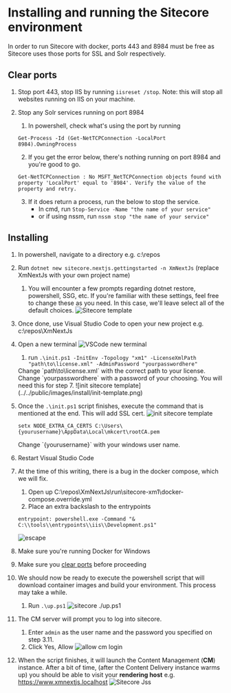 
# Installing and running the Sitecore environment
In order to run Sitecore with docker, ports 443 and 8984 must be free as Sitecore uses those ports for SSL and Solr respectively.

## Clear ports
1. Stop port 443, stop IIS by running `iisreset /stop`. Note: this will stop all websites running on IIS on your machine.

2. Stop any Solr services running on port 8984
    1. In powershell, check what's using the port by running
    ```
    Get-Process -Id (Get-NetTCPConnection -LocalPort 8984).OwningProcess
    ```
    2. If you get the error below, there's nothing running on port 8984 and you're good to go.
    ```
    Get-NetTCPConnection : No MSFT_NetTCPConnection objects found with property 'LocalPort' equal to '8984'. Verify the value of the property and retry.
    ```
    3. If it does return a process, run the below to stop the service.
        * In cmd, run `Stop-Service -Name "the name of your service"`
        * or if using nssm, run `nssm stop "the name of your service"`

## Installing
1. In powershell, navigate to a directory e.g. c:\repos
2. Run `dotnet new sitecore.nextjs.gettingstarted -n XmNextJs` (replace XmNextJs with your own project name)
    1. You will encounter a few prompts regarding dotnet restore, powershell, SSG, etc. If you're familiar with these settings, feel free to change these as you need. In this case, we'll leave select all of the default choices.
    ![Sitecore template](../../public/images/install/install-sitecore-template.png)
3. Once done, use Visual Studio Code to open your new project e.g. c:\repos\XmNextJs
4. Open a new terminal
    ![VSCode new terminal](../../public/images/install/vscode-new-terminal.png)
    1. run `.\init.ps1 -InitEnv -Topology "xm1" -LicenseXmlPath "path\to\license.xml" -AdminPassword "yourpasswordhere"`
    <Callout>
        Change `path\to\license.xml` with the correct path to your license.
    </Callout>
    <Callout>
        Change `yourpasswordhere` with a password of your choosing.
        You will need this for step 7.
    </Callout>
    ![init sitecore template](../../public/images/install/init-template.png)
    
5. Once the `.\init.ps1` script finishes, execute the command that is mentioned at the end. This will add SSL cert.
    ![init sitecore template](../../public/images/install/cert.png)
    ```
    setx NODE_EXTRA_CA_CERTS C:\Users\{yourusername}\AppData\Local\mkcert\rootCA.pem
    ```
    <Callout>
        Change `{yourusername}` with your windows user name.
    </Callout>
6. Restart Visual Studio Code
7. At the time of this writing, there is a bug in the docker compose, which we will fix.
    1. Open up C:\repos\XmNextJs\run\sitecore-xm1\docker-compose.override.yml
    2. Place an extra backslash to the entrypoints
    ```
    entrypoint: powershell.exe -Command "& C:\\tools\\entrypoints\\iis\\Development.ps1"
    ```
    ![escape](../../public/images/install/escape.png)
7. Make sure you're running Docker for Windows
8. Make sure you [clear ports](/environment/installing#clear-ports) before proceeding
9. We should now be ready to execute the powershell script that will download container images and build your environment. This process may take a while.
    1. Run `.\up.ps1` 
    ![sitecore ./up.ps1](../../public/images/install/up-command.png)
10. The CM server will prompt you to log into sitecore.
    1. Enter `admin` as the user name and the password you specified on step 3.11. 
    2. Click Yes, Allow
    ![allow cm login](../../public/images/install/cm-login.png)
11. When the script finishes, it will launch the Content Management (**CM**) instance.
    After a bit of time, (after the Content Delivery instance warms up) you should be able to visit your **rendering host** e.g. https://www.xmnextjs.localhost
    ![Sitecore Jss](../../public/images/install/sitecore-jss.png)